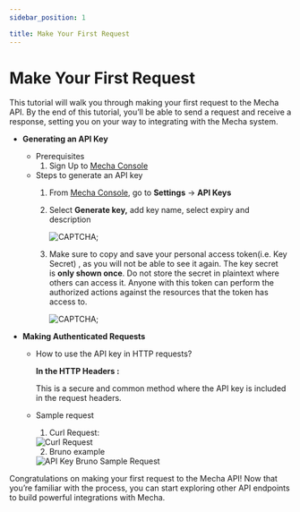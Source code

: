 ```yaml
---
sidebar_position: 1

title: Make Your First Request
---
```


# Make Your First Request

This tutorial will walk you through making your first request to the Mecha API. By the end of this tutorial, you’ll be able to send a request and receive a response, setting you on your way to integrating with the Mecha system.

- **Generating an API Key**
    - Prerequisites
        1. Sign Up to [Mecha Console](https://console.sandbox-v1.mecha.build/auth/signup)
    - Steps to generate an API key
        1. From [Mecha Console](https://console.sandbox-v1.mecha.build/settings/api-keys), go to **Settings** → **API Keys**
        2. Select **Generate key,** add key name, select expiry and description
            
            <img src={newApiKeyaUrl} alt="CAPTCHA" />;
            
        
        1. Make sure to copy and save your personal access token(i.e. Key Secret) , as you will not be able to see it again.
        The key secret is **only shown once**. Do not store the secret in plaintext where others can access it. Anyone with this token can perform the authorized actions against the resources that the token has access to.
            
            <img src={copyKeyUrl} alt="CAPTCHA" />;
            
- **Making Authenticated Requests**
    - How to use the API key in HTTP requests?
        
        **In the HTTP Headers :**
        
        This is a secure and common method where the API key is included in the request headers.
        
    - Sample request
        1. Curl Request:
        
        <img src={curlRequestUrl} alt="Curl Request" />
        
        2. Bruno example
            
        <img src={apiKeyBrunoUrl} alt="API Key Bruno Sample Request" />
            

Congratulations on making your first request to the Mecha API! Now that you’re familiar with the process, you can start exploring other API endpoints to build powerful integrations with Mecha.